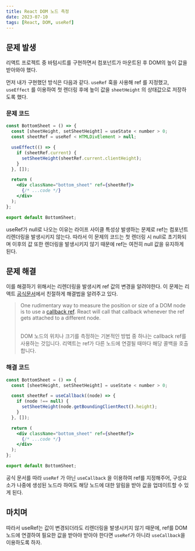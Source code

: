 ```yaml
---
title: React DOM 노드 측정
date: 2023-07-10
tags: [React, DOM, useRef]
---
```


## 문제 발생

리액트 프로젝트 중 바텀시트를 구현하면서 컴포넌트가 마운트된 후 DOM의 높이 값을 받아와야 했다.

먼저 내가 구현했던 방식은 다음과 같다. `useRef` 훅을 사용해 ref 를 지정했고, `useEffect` 를 이용하여 첫 렌더링 후에 높이 값을 `sheetHeight` 의 상태값으로 저장하도록 했다.

### 문제 코드

```jsx
const BottomSheet = () => {
  const [sheetHeight, setSheetHeight] = useState < number > 0;
  const sheetRef = useRef < HTMLDivElement > null;

  useEffect(() => {
    if (sheetRef.current) {
      setSheetHeight(sheetRef.current.clientHeight);
    }
  }, []);

  return (
    <div className="bottom_sheet" ref={sheetRef}>
      {/* ...code */}
    </div>
  );
};

export default BottomSheet;
```

useRef가 null로 나오는 이유는 라이프 사이클 특성상 발생하는 문제로 ref는 컴포넌트 리렌더링을 발생시키지 않는다. 따라서 이 문제의 코드는 첫 렌더링 시 null로 초기화되며 이후의 값 또한 렌더링을 발생시키지 않기 때문에 ref는 여전히 null 값을 유지하게 된다.

## 문제 해결

이를 해결하기 위해서는 리렌더링을 발생시켜 ref 값의 변경을 알려야한다. 이 문제는 리액트 [공식문서](https://legacy.reactjs.org/docs/hooks-faq.html#how-can-i-measure-a-dom-node)에서 친절하게 해결법을 알려주고 있다.

> One rudimentary way to measure the position or size of a DOM node is to use a [callback ref](https://legacy.reactjs.org/docs/refs-and-the-dom.html#callback-refs). React will call that callback whenever the ref gets attached to a different node.
>
> <br />
> DOM 노드의 위치나 크기를 측정하는 기본적인 방법 중 하나는 callback ref를 사용하는 것입니다.
> 리액트는 ref가 다른 노드에 연결될 때마다 해당 콜백을 호출합니다.

### 해결 코드

```jsx
const BottomSheet = () => {
  const [sheetHeight, setSheetHeight] = useState < number > 0;

  const sheetRef = useCallback((node) => {
    if (node !== null) {
      setSheetHeight(node.getBoundingClientRect().height);
    }
  }, []);

  return (
    <div className="bottom_sheet" ref={sheetRef}>
      {/* ...code */}
    </div>
  );
};

export default BottomSheet;
```

공식 문서를 따라 `useRef` 가 아닌 `useCallback` 을 이용하여 ref를 지정해주어, 구성요소가 나중에 생성된 노드라 하여도 해당 노드에 대한 알림을 받아 값을 업데이트할 수 있게 된다.

## 마치며

따라서 useRef는 값이 변경되더라도 리렌더링을 발생시키지 않기 때문에, ref를 DOM 노드에 연결하여 필요한 값을 받아야 받아야 한다면 `useRef`가 아니라 `useCallback`을 이용하도록 하자.
